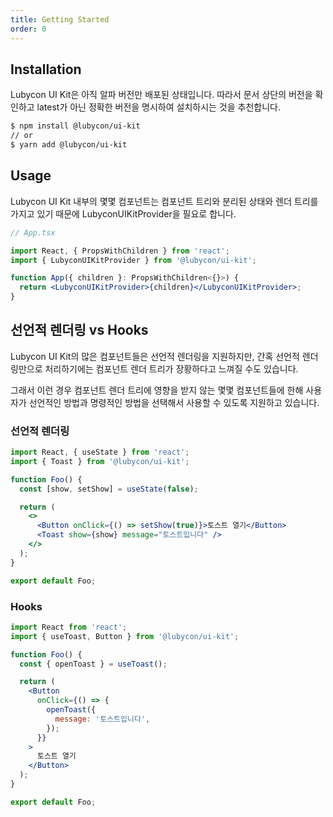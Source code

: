 ```yaml
---
title: Getting Started
order: 0
---
```


## Installation

Lubycon UI Kit은 아직 알파 버전만 배포된 상태입니다. 따라서 문서 상단의 버전을 확인하고 latest가 아닌 정확한 버전을 명시하여 설치하시는 것을 추천합니다.

```bash
$ npm install @lubycon/ui-kit
// or
$ yarn add @lubycon/ui-kit
```

## Usage

Lubycon UI Kit 내부의 몇몇 컴포넌트는 컴포넌트 트리와 분리된 상태와 렌더 트리를 가지고 있기 때문에 LubyconUIKitProvider을 필요로 합니다.

```jsx
// App.tsx

import React, { PropsWithChildren } from 'react';
import { LubyconUIKitProvider } from '@lubycon/ui-kit';

function App({ children }: PropsWithChildren<{}>) {
  return <LubyconUIKitProvider>{children}</LubyconUIKitProvider>;
}
```

## 선언적 렌더링 vs Hooks

Lubycon UI Kit의 많은 컴포넌트들은 선언적 렌더링을 지원하지만, 간혹 선언적 렌더링만으로
처리하기에는 컴포넌트 렌더 트리가 장황하다고 느껴질 수도 있습니다.

그래서 이런 경우 컴포넌트 렌더 트리에 영향을 받지 않는 몇몇 컴포넌트들에 한해 사용자가
선언적인 방법과 명령적인 방법을 선택해서 사용할 수 있도록 지원하고 있습니다.

### 선언적 렌더링

```jsx
import React, { useState } from 'react';
import { Toast } from '@lubycon/ui-kit';

function Foo() {
  const [show, setShow] = useState(false);

  return (
    <>
      <Button onClick={() => setShow(true)}>토스트 열기</Button>
      <Toast show={show} message="토스트입니다" />
    </>
  );
}

export default Foo;
```

### Hooks

```jsx
import React from 'react';
import { useToast, Button } from '@lubycon/ui-kit';

function Foo() {
  const { openToast } = useToast();

  return (
    <Button
      onClick={() => {
        openToast({
          message: '토스트입니다',
        });
      }}
    >
      토스트 열기
    </Button>
  );
}

export default Foo;
```
